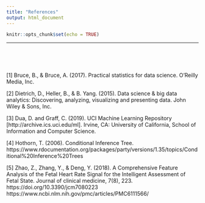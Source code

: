 ```yaml
---
title: "References"
output: html_document
---
```


```r
knitr::opts_chunk$set(echo = TRUE)
```
---  
<br/>

<br/>

[1] Bruce, B., & Bruce, A. (2017). Practical statistics for data science. O’Reilly Media, Inc. 

[2] Dietrich, D., Heller, B., & B. Yang. (2015).  Data science & big data analytics: Discovering, analyzing, visualizing and presenting data. John Wiley & Sons, Inc. 

[3] Dua, D. and Graff, C. (2019). UCI Machine Learning Repository [http://archive.ics.uci.edu/ml]. Irvine, CA: University of California, School of Information and Computer Science.

[4] Hothorn, T. (2006). Conditional Inference Tree. https://www.rdocumentation.org/packages/party/versions/1.35/topics/Conditional%20Inference%20Trees

[5] Zhao, Z., Zhang, Y., & Deng, Y. (2018). A Comprehensive Feature Analysis of the Fetal Heart Rate Signal for the Intelligent Assessment of Fetal State. Journal of clinical medicine, 7(8), 223. https://doi.org/10.3390/jcm7080223  https://www.ncbi.nlm.nih.gov/pmc/articles/PMC6111566/ 

